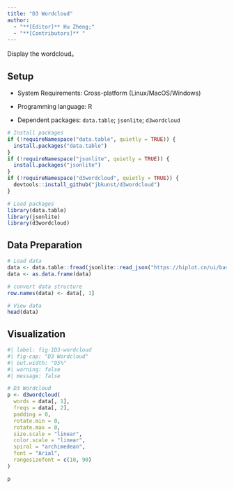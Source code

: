 ```yaml
---
title: "D3 Wordcloud"
author:
  - "**[Editor]** Hu Zheng;"
  - "**[Contributors]** "
---
```


Display the wordcloud。

## Setup

-   System Requirements: Cross-platform (Linux/MacOS/Windows)

-   Programming language: R

-   Dependent packages: `data.table`; `jsonlite`; `d3wordcloud`

```r
# Install packages
if (!requireNamespace("data.table", quietly = TRUE)) {
  install.packages("data.table")
}
if (!requireNamespace("jsonlite", quietly = TRUE)) {
  install.packages("jsonlite")
}
if (!requireNamespace("d3wordcloud", quietly = TRUE)) {
  devtools::install_github("jbkunst/d3wordcloud")
}

# Load packages
library(data.table)
library(jsonlite)
library(d3wordcloud)
```

## Data Preparation

```r
# Load data
data <- data.table::fread(jsonlite::read_json("https://hiplot.cn/ui/basic/d3-wordcloud/data.json")$exampleData$textarea[[1]])
data <- as.data.frame(data)

# convert data structure
row.names(data) <- data[, 1]

# View data
head(data)
```

## Visualization

```r
#| label: fig-1D3-wordcloud
#| fig-cap: "D3 Wordcloud"
#| out.width: "95%"
#| warning: false
#| message: false

# D3 Wordcloud
p <- d3wordcloud(
  words = data[, 1], 
  freqs = data[, 2],
  padding = 0,
  rotate.min = 0,
  rotate.max = 0,
  size.scale = "linear",
  color.scale = "linear",
  spiral = "archimedean",
  font = "Arial",
  rangesizefont = c(10, 90)
)

p
```



